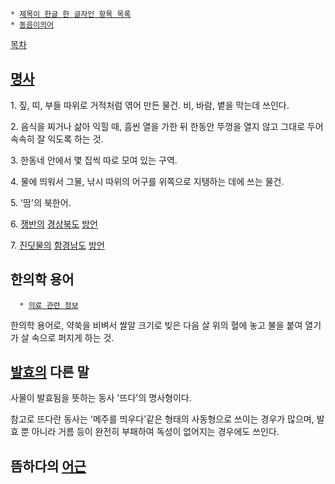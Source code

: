  * [[제목이 한글 한 글자인 항목 목록]]
 * [[동음이의어]]

[[목차]]
== [[명사]] ==
1. 짚, 띠, 부들 따위로 거적처럼 엮어 만든 물건. 비, 바람, 볕을 막는데 쓰인다.

2. 음식을 찌거나 삶아 익힐 때, 흠씬 열을 가한 뒤 한동안 뚜껑을 열지 않고 그대로 두어 속속히 잘 익도록 하는 것.

3. 한동네 안에서 몇 집씩 따로 모여 있는 구역.

4. 물에 띄워서 그물, 낚시 따위의 어구를 위쪽으로 지탱하는 데에 쓰는 물건.

5. '땀'의 북한어.

6. [[쟁반]]의 [[경상북도]] [[방언]]

7. [[진딧물]]의 [[함경남도]] [[방언]]

== 한의학 용어 == 
   * [[의료 관련 정보]]

한의학 용어로, 약쑥을 비벼서 쌀알 크기로 빚은 다음 살 위의 혈에 놓고 불을 붙여 열기가 살 속으로 퍼지게 하는 것. 

== [[발효]]의 다른 말 ==
사물이 발효됨을 뜻하는 동사 '뜨다'의 명사형이다.

참고로 뜨다란 동사는 '메주를 띄우다'같은 형태의 사동형으로 쓰이는 경우가 많으며, 발효 뿐 아니라 거름 등이 완전히 부패하여 독성이 없어지는 경우에도 쓰인다.

== 뜸하다의 [[어근]] ==

